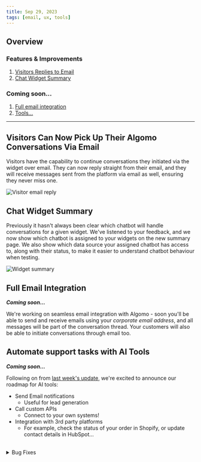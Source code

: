 ```yaml
---
title: Sep 29, 2023
tags: [email, ux, tools]
---
```


## Overview

### Features & Improvements

1. [Visitors Replies to Email](#visitor-email)
2. [Chat Widget Summary](#widget)

### Coming soon...

1. [Full email integration](#email)
2. [Tools...](#tools)

---

<h2 id="visitor-email">
  Visitors Can Now Pick Up Their Algomo Conversations Via Email
</h2>

Visitors have the capability to continue conversations they initiated via the widget over email. They can now reply straight from their email, and they will receive messages sent from the platform via email as well, ensuring they never miss one.

![Visitor email reply](./assets/images/visitor-email.png)

<h2 id="widget">Chat Widget Summary</h2>

Previously it hasn't always been clear which chatbot will handle conversations for a given widget.
We've listened to your feedback, and we now show which chatbot is assigned to your widgets on the new summary page.
We also show which data source your assigned chatbot has access to, along with their status, to make it easier to understand chatbot behaviour when testing.

![Widget summary](./assets/images/widget-chatbot-overview.png)

<h2 id="email">Full Email Integration</h2>

**_Coming soon..._**

We're working on seamless email integration with Algomo - soon you'll be able to send and receive emails using your _corporate email address_, and all messages will be part of the conversation thread.
Your customers will also be able to initiate conversations through email too.

<h2 id="tools">Automate support tasks with AI Tools</h2>

**_Coming soon..._**

Following on from [last week's update](../22), we're excited to announce our roadmap for AI tools:

- Send Email notifications
  - Useful for lead generation
- Call custom APIs
  - Connect to your own systems!
- Integration with 3rd party platforms
  - For example, check the status of your order in Shopify, or update contact details in HubSpot...

<br />

<details>
  <summary>Bug Fixes</summary>

- More web scraping reliability improvements
- Fixed random name / colour selection for new visitors with no conctact details
- Fix conversation usage reporting at month boundary
- Fixed bug where changing languages deletes all suggested questions from widgets
- Fixed minor checkout bug for subscription trials

</details>

<br />
